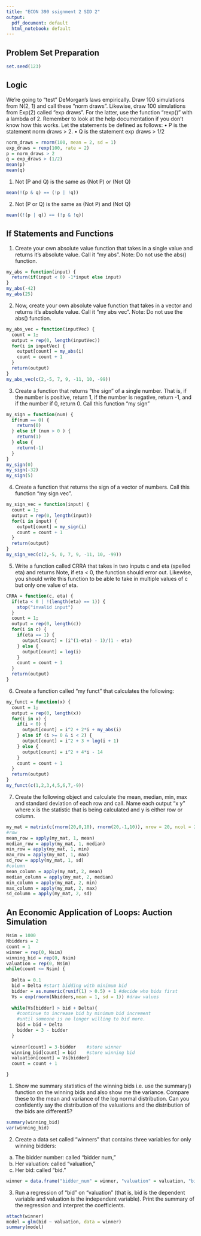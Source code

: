 ```yaml
---
title: "ECON 390 ssignment 2 SID 2"
output:
  pdf_document: default
  html_notebook: default
---
```


## Problem Set Preparation

```r
set.seed(123)
```

## Logic

We’re going to “test” DeMorgan’s laws empirically. Draw 100 simulations from N(2, 1) and call
these “norm draws”. Likewise, draw 100 simulations from Exp(2) called “exp draws”. For the
latter, use the function “rexp()” with a lambda of 2. Remember to look at the help documentation
if you don’t know how this works. Let the statements be defined as follows:
• P is the statement norm draws > 2.
• Q is the statement exp draws > 1/2
```r
norm_draws = rnorm(100, mean = 2, sd = 1)
exp_draws = rexp(100, rate = 2)
p = norm_draws > 2
q = exp_draws > (1/2)
mean(p)
mean(q)
```
1. Not (P and Q) is the same as (Not P) or (Not Q)
```r
mean(!(p & q) == (!p | !q))
```
2. Not (P or Q) is the same as (Not P) and (Not Q)
```r
mean((!(p | q)) == (!p & !q))
```

## If Statements and Functions

1. Create your own absolute value function that takes in a single value and returns it’s absolute
value. Call it “my abs”. Note: Do not use the abs() function.
```r
my_abs = function(input) {
  return(if(input < 0) -1*input else input)
}
my_abs(-42)
my_abs(25)
```

2. Now, create your own absolute value function that takes in a vector and returns it’s absolute
value. Call it “my abs vec”. Note: Do not use the abs() function.
```r
my_abs_vec = function(inputVec) {
  count = 1;
  output = rep(0, length(inputVec))
  for(i in inputVec) {
    output[count] = my_abs(i)
    count = count + 1
  }
  return(output)
}
my_abs_vec(c(2,-5, 7, 9, -11, 10, -99))
```

3. Create a function that returns “the sign” of a single number. That is, if the number is
positive, return 1, if the number is negative, return -1, and if the number if 0, return 0. Call
this function “my sign”
```r
my_sign = function(num) {
  if(num == 0) {
    return(0)
  } else if (num > 0 ) {
    return(1)
  } else {
    return(-1)
  }
}
my_sign(0)
my_sign(-32)
my_sign(5)
```

4. Create a function that returns the sign of a vector of numbers. Call this function “my sign vec”.
```r
my_sign_vec = function(input) {
  count = 1;
  output = rep(0, length(input))
  for(i in input) {
    output[count] = my_sign(i)
    count = count + 1
  }
  return(output)
}
my_sign_vec(c(2,-5, 0, 7, 9, -11, 10, -99))
```

5. Write a function called CRRA that takes in two inputs c and eta (spelled eta) and returns
Note, if eta < 0, the function should error out. Likewise, you should write this function to be
able to take in multiple values of c but only one value of eta.
```r
CRRA = function(c, eta) {
  if(eta < 0 | !(length(eta) == 1)) {
    stop("invalid input")
  }
  count = 1;
  output = rep(0, length(c))
  for(i in c) {
    if(eta == 1) {
      output[count] = (i^(1-eta) - 1)/(1 - eta)
    } else {
      output[count] = log(i)
    }
    count = count + 1
  }
  return(output)
}
```

6. Create a function called “my funct” that calculates the following:
```r
my_funct = function(x) {
  count = 1;
  output = rep(0, length(x))
  for(i in x) {
    if(i < 0) {
      output[count] = i^2 + 2*i + my_abs(i)
    } else if (i >= 0 & i < 2) {
      output[count] = i^2 + 3 + log(i + 1)
    } else {
      output[count] = i^2 + 4*i - 14
    }
    count = count + 1
  }
  return(output)
}
my_funct(c(1,2,3,4,5,6,7,-9))
```

7. Create the following object and calculate the mean, median, min, max and standard deviation
of each row and call. Name each output “x y” where x is the statistic that is being calculated
and y is either row or column.
```r
my_mat = matrix(c(rnorm(20,0,10), rnorm(20,-1,10)), nrow = 20, ncol = 2)
#row
mean_row = apply(my_mat, 1, mean)
median_row = apply(my_mat, 1, median)
min_row = apply(my_mat, 1, min)
max_row = apply(my_mat, 1, max)
sd_row = apply(my_mat, 1, sd)
#column
mean_column = apply(my_mat, 2, mean)
median_column = apply(my_mat, 2, median)
min_column = apply(my_mat, 2, min)
max_column = apply(my_mat, 2, max)
sd_column = apply(my_mat, 2, sd)
```

## An Economic Application of Loops: Auction Simulation

```r
Nsim = 1000
Nbidders = 2
count = 1
winner = rep(0, Nsim)
winning_bid = rep(0, Nsim)
valuation = rep(0, Nsim)
while(count <= Nsim) {
  
  Delta = 0.1
  bid = Delta #start bidding with minimum bid
  bidder = as.numeric(runif(1) > 0.5) + 1 #decide who bids first
  Vs = exp(rnorm(Nbidders,mean = 1, sd = 1)) #draw values
  
  while(Vs[bidder] > bid + Delta){
    #continue to increase bid by minimum bid increment
    #until someone is no longer willing to bid more. 
    bid = bid + Delta
    bidder = 3 - bidder
  }
  
  winner[count] = 3-bidder    #store winner
  winning_bid[count] = bid    #store winning bid
  valuation[count] = Vs[bidder]
  count = count + 1

}
```

1. Show me summary statistics of the winning bids i.e. use the summary() function on the
winning bids and also show me the variance. Compare these to the mean and variance of the
log normal distribution. Can you confidently say the distribution of the valuations and the
distribution of the bids are different5?
```r
summary(winning_bid)
var(winning_bid)
```

2. Create a data set called “winners” that contains three variables for only winning bidders:
(a) The bidder number: called “bidder num,”
(b) Her valuation: called “valuation,”
(c) Her bid: called “bid.”
```r
winner = data.frame("bidder_num" = winner, "valuation" = valuation, "bid" = winning_bid)
```

3. Run a regression of “bid” on “valuation” (that is, bid is the dependent variable and valuation is the independent variable). Print the summary of the regression and interpret the coefficients.
```r
attach(winner)
model = glm(bid ~ valuation, data = winner)
summary(model)
```










